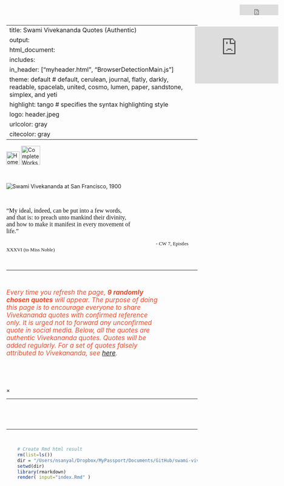 
---
title: Swami Vivekananda Quotes (Authentic)
output:
 html_document:
  includes:
   in_header: ["myheader.html", "BrowserDetectionMain.js"]  
  theme: default  		# default, cerulean, journal, flatly, darkly, readable, spacelab, united, cosmo, lumen, paper, sandstone, simplex, and yeti
  highlight: tango  	# specifies the syntax highlighting style
  logo: header.jpeg
urlcolor: gray
citecolor: gray
---


<!-- Write title separately -->

<!-- ---
title: |
  <center><font face="Helvetica Neue" color="#202124">Swami Vivekananda Quotes (Authentic)</font></center>
--- -->




<!-- JavaScript SDK for enabling Facebook Comments Plugin -->

<div id="fb-root"></div>    
<script async defer crossorigin="anonymous" src="https://connect.facebook.net/en_US/sdk.js#xfbml=1&version=v9.0" nonce="aBTZOgEr">
</script>




<!-- JavaScript SDK for enabling Facebook Analytics -->

<script>
  window.fbAsyncInit = function() {
    FB.init({
      appId      : '127776775941065',
      cookie     : true,
      xfbml      : true,
      version    : 'v10.0'
    });
      
    FB.AppEvents.logPageView();   
      
  };

  (function(d, s, id){
     var js, fjs = d.getElementsByTagName(s)[0];
     if (d.getElementById(id)) {return;}
     js = d.createElement(s); js.id = id;
     js.src = "https://connect.facebook.net/en_US/sdk.js";
     fjs.parentNode.insertBefore(js, fjs);
   }(document, 'script', 'facebook-jssdk'));
</script>



<!-- Set styles for overall width of the HTML page, p, title font etc -->

<style type="text/css"> 
 .main-container {
   max-width: 1100px;
   margin-left: auto;
   margin-right: auto;
 };
 p {line-height: 4em;}
 h1.title {
  font-family: Arial, "Helvetica Neue", Helvetica, sans-serif; 
  font-size: 38px;
  color: #1E1F21;
  font-weight: 600; 
  line-height: 62px; 
  margin: 0 0 8px;
  text-align: center;
 }
</style>




<!-- Insert the navigation bar -->

<div class="navbar">
  <a href="index.html"><img src="home.png" title="Home" width=35px></a>
  <a href="http://www.ramakrishnavivekananda.info/vivekananda/complete_works.htm" target="_blank"><img src="CW.png" title="Complete Works of Swami Vivekananda" width=50px></a>
  <iframe src="https://www.facebook.com/plugins/share_button.php?href=https%3A%2F%2Fwww.facebook.com%2Fswamivivekanandaquotesauthentic%2F&layout=button_count&size=large&appId=127776775941065&width=102&height=28" width="102" height="28" style="border:none;overflow:hidden;position:absolute;top:12px;right:15px" scrolling="no" frameborder="0" allowfullscreen="true" allow="autoplay; clipboard-write; encrypted-media; picture-in-picture; web-share"></iframe>
</div>



<!-- Facebook like and share widget -->

<iframe src="https://www.facebook.com/plugins/page.php?href=https%3A%2F%2Fwww.facebook.com%2Fswamivivekanandaquotesauthentic%2F&tabs=timeline&width=280&height=20&small_header=false&adapt_container_width=true&hide_cover=false&show_facepile=true&appId=127776775941065" width="220" height="150" style="border:none;overflow:hidden;position:absolute;top:70px;right:15px" scrolling="no" frameborder="0" allowfullscreen="true" allow="autoplay; clipboard-write; encrypted-media; picture-in-picture; web-share"></iframe>



<!-- Insert background video -->
<!-- <video autoplay muted loop id="myVideo">
  <source src="bluesky.mp4" type="video/mp4">
</video> -->

<!-- Optional: some overlay text to describe the video -->
<!-- <div class="content"> -->
  <!-- Use a button to pause/play the video with JavaScript -->
<!--   <button id="myBtn" onclick="myFunction()">Pause</button>
</div>
 -->
<!-- <script>
  // Get the video
  var video = document.getElementById("myVideo").playbackRate = .1;

  // Get the button
  var btn = document.getElementById("myBtn");

  // Pause and play the video, and change the button text
  function myFunction() {
    if (video.paused) {
      video.play().playbackRate = .5;
      btn.innerHTML = "Pause";
    } else {
      video.pause();
      btn.innerHTML = "Play";
    }
  }
</script> -->








<!-- Insert the cover pic -->

<br>
<div id="header" align="center">
<img src="swamiji.png" title="Swami Vivekananda at San Francisco, 1900" />
</div> 




<!-- Cover quote -->

<p>&nbsp;</p>
<div align="center">
<font size=3 face="Verdana" color="#161618"><p style="width: 65%;">"My ideal, indeed, can be put into a few words, and that is: to preach unto mankind their divinity, and how to make it manifest in every movement of life."</p></font> 
<font size=2 face="Rockwell" color="#161618">$\hspace{5in}$ - CW 7, Epistles XXXVI (to Miss Noble)</font>
</div>

<p>&nbsp;</p>
<hr>
<p>&nbsp;</p>




<!-- Introduction text -->

<div align="center">
<p style="width: 80%; font-size: 17px; color: #EE4B2B;"><i>
Every time you refresh the page, <b>9 randomly chosen quotes</b> will appear. The purpose of doing this page is to encourage everyone to share Vivekananda quotes with confirmed reference only. It is urged not to forward any unconfirmed quote in social media. Below, all the quotes are authentic Vivekananda quotes. Quotes will be added regularly. For a set of quotes falsely attributed to Vivekananda, see [here](falsequotes.html){target="\_blank"}.</i></p> 
</div>

<p>&nbsp;<br></p>




<!-- Insert search box -->

<div1>
<script>  
  (function() {
  var cx = '7ff85561f8bdcf675';
  var gcse = document.createElement('script');
  gcse.type = 'text/javascript';
  gcse.async = true;
  gcse.src = 'https://cse.google.com/cse.js?cx=' + cx;
  var s = document.getElementsByTagName('script')[0];
  s.parentNode.insertBefore(gcse, s);
  })();
  window.onload = function(){
  document.getElementById('gsc-i-id1').placeholder = 'Search with keywords, e.g., Yoga, Vedanta, duty, ideal...';
  };
</script>
<div class="gcse-search" style="width: 50%; margin: 0 auto"></div>
</div1>

<br>




<!-- Javascript to randomly organize pics [http://www.javascriptkit.com/javatutors/randomorder.shtml] --> 

<script>
 var contents=new Array()
 //width is set as 360 because 3 pics in a row makes 1180, and the html page width is set as 1200.
 contents[0]='<div class="container"><img id="myImg" class="myImages" border="1" src="images/P000.jpeg" style="width:575px;max-height:770px"><a target="_blank" href="images/P000.html"><button class="btn">Share</button><button class="btn2">Karma in its Effect on Character (Karma Yoga beginning)</button></a></div>'
 contents[1]='<div class="container"><img id="myImg" class="myImages" border="1" src="images/P001.jpeg" style="width:575px;max-height:770px"><a target="_blank" href="images/P001.html"><button class="btn">Share</button><button class="btn2">Karma in its Effect on Character (Karma Yoga beginning)</button></a></div>'
 contents[2]='<div class="container"><img id="myImg" class="myImages" border="1" src="images/P002.jpeg" style="width:575px;max-height:770px"><a target="_blank" href="images/P002.html"><button class="btn">Share</button><button class="btn2">Karma in its Effect on Character (Karma Yoga beginning)</button></a></div>'
 contents[3]='<div class="container"><img id="myImg" class="myImages" border="1" src="images/P003.jpeg" style="width:575px;max-height:770px"><a target="_blank" href="images/P003.html"><button class="btn">Share</button><button class="btn2">Karma in its Effect on Character (Karma Yoga beginning)</button></a></div>'
 contents[4]='<div class="container"><img id="myImg" class="myImages" border="1" src="images/P004.jpeg" style="width:575px;max-height:770px"><a target="_blank" href="images/P004.html"><button class="btn">Share</button><button class="btn2">Karma in its Effect on Character (Karma Yoga beginning)</button></a></div>'
 contents[5]='<div class="container"><img id="myImg" class="myImages" border="1" src="images/P005.jpeg" style="width:575px;max-height:770px"><a target="_blank" href="images/P005.html"><button class="btn">Share</button><button class="btn2">Karma in its Effect on Character (Karma Yoga beginning)</button></a></div>'
 contents[6]='<div class="container"><img id="myImg" class="myImages" border="1" src="images/P006.jpeg" style="width:575px;max-height:770px"><a target="_blank" href="images/P006.html"><button class="btn">Share</button><button class="btn2">Karma in its Effect on Character (Karma Yoga beginning)</button></a></div>'
 contents[7]='<div class="container"><img id="myImg" class="myImages" border="1" src="images/P007.jpeg" style="width:575px;max-height:770px"><a target="_blank" href="images/P007.html"><button class="btn">Share</button><button class="btn2">Karma in its Effect on Character (Karma Yoga beginning)</button></a></div>'
 contents[8]='<div class="container"><img id="myImg" class="myImages" border="1" src="images/P008.jpeg" style="width:575px;max-height:770px"><a target="_blank" href="images/P008.html"><button class="btn">Share</button><button class="btn2">Karma in its Effect on Character (Karma Yoga beginning)</button></a></div>'
 contents[9]='<div class="container"><img id="myImg" class="myImages" border="1" src="images/P009.jpeg" style="width:575px;max-height:770px"><a target="_blank" href="images/P009.html"><button class="btn">Share</button><button class="btn2">Karma in its Effect on Character (Karma Yoga beginning)</button></a></div>'
 contents[10]='<div class="container"><img id="myImg" class="myImages" border="1" src="images/P010.jpeg" style="width:575px;max-height:770px"><a target="_blank" href="images/P010.html"><button class="btn">Share</button><button class="btn2">Karma in its Effect on Character (Karma Yoga beginning)</button></a></div>'
 contents[11]='<div class="container"><img id="myImg" class="myImages" border="1" src="images/P011.jpeg" style="width:575px;max-height:770px"><a target="_blank" href="images/P011.html"><button class="btn">Share</button><button class="btn2">Karma in its Effect on Character (Karma Yoga beginning)</button></a></div>'
 contents[12]='<div class="container"><img id="myImg" class="myImages" border="1" src="images/P012.jpeg" style="width:575px;max-height:770px"><a target="_blank" href="images/P012.html"><button class="btn">Share</button><button class="btn2">Karma in its Effect on Character (Karma Yoga beginning)</button></a></div>'
 contents[13]='<div class="container"><img id="myImg" class="myImages" border="1" src="images/P013.jpeg" style="width:575px;max-height:770px"><a target="_blank" href="images/P013.html"><button class="btn">Share</button><button class="btn2">Introductory, Raja-Yoga</button></a></div>'
 contents[14]='<div class="container"><img id="myImg" class="myImages" border="1" src="images/P014.jpeg" style="width:575px;max-height:770px"><a target="_blank" href="images/P014.html"><button class="btn">Share</button><button class="btn2">Introductory, Raja-Yoga</button></a></div>'
 contents[15]='<div class="container"><img id="myImg" class="myImages" border="1" src="images/P015.jpeg" style="width:575px;max-height:770px"><a target="_blank" href="images/P015.html"><button class="btn">Share</button><button class="btn2">Introductory, Raja-Yoga</button></a></div>'
 contents[16]='<div class="container"><img id="myImg" class="myImages" border="1" src="images/P016.jpeg" style="width:575px;max-height:770px"><a target="_blank" href="images/P016.html"><button class="btn">Share</button><button class="btn2">Introductory, Raja-Yoga</button></a></div>'
 contents[17]='<div class="container"><img id="myImg" class="myImages" border="1" src="images/P017.jpeg" style="width:575px;max-height:770px"><a target="_blank" href="images/P017.html"><button class="btn">Share</button><button class="btn2">Introductory, Raja-Yoga</button></a></div>'
 contents[18]='<div class="container"><img id="myImg" class="myImages" border="1" src="images/P018.jpeg" style="width:575px;max-height:770px"><a target="_blank" href="images/P018.html"><button class="btn">Share</button><button class="btn2">Introductory, Raja-Yoga</button></a></div>'
 contents[19]='<div class="container"><img id="myImg" class="myImages" border="1" src="images/P019.jpeg" style="width:575px;max-height:770px"><a target="_blank" href="images/P019.html"><button class="btn">Share</button><button class="btn2">Introductory, Raja-Yoga</button></a></div>'
 contents[20]='<div class="container"><img id="myImg" class="myImages" border="1" src="images/P020.jpeg" style="width:575px;max-height:770px"><a target="_blank" href="images/P020.html"><button class="btn">Share</button><button class="btn2">Introductory, Raja-Yoga</button></a></div>'
 contents[21]='<div class="container"><img id="myImg" class="myImages" border="1" src="images/P021.jpeg" style="width:575px;max-height:770px"><a target="_blank" href="images/P021.html"><button class="btn">Share</button><button class="btn2">Introductory, Raja-Yoga</button></a></div>'
 contents[22]='<div class="container"><img id="myImg" class="myImages" border="1" src="images/P022.jpeg" style="width:575px;max-height:770px"><a target="_blank" href="images/P022.html"><button class="btn">Share</button><button class="btn2">Introductory, Raja-Yoga</button></a></div>'
 contents[23]='<div class="container"><img id="myImg" class="myImages" border="1" src="images/P023.jpeg" style="width:575px;max-height:770px"><a target="_blank" href="images/P023.html"><button class="btn">Share</button><button class="btn2">The First Steps, Raja-Yoga</button></a></div>'
 contents[24]='<div class="container"><img id="myImg" class="myImages" border="1" src="images/P024.jpeg" style="width:575px;max-height:770px"><a target="_blank" href="images/P024.html"><button class="btn">Share</button><button class="btn2">The First Steps, Raja-Yoga</button></a></div>'
 contents[25]='<div class="container"><img id="myImg" class="myImages" border="1" src="images/P025.jpeg" style="width:575px;max-height:770px"><a target="_blank" href="images/P025.html"><button class="btn">Share</button><button class="btn2">The First Steps, Raja-Yoga</button></a></div>'
 contents[26]='<div class="container"><img id="myImg" class="myImages" border="1" src="images/P026.jpeg" style="width:575px;max-height:770px"><a target="_blank" href="images/P026.html"><button class="btn">Share</button><button class="btn2">The First Steps, Raja-Yoga</button></a></div>'
 contents[27]='<div class="container"><img id="myImg" class="myImages" border="1" src="images/P027.jpeg" style="width:575px;max-height:770px"><a target="_blank" href="images/P027.html"><button class="btn">Share</button><button class="btn2">The First Steps, Raja-Yoga</button></a></div>'
 contents[28]='<div class="container"><img id="myImg" class="myImages" border="1" src="images/P028.jpeg" style="width:575px;max-height:770px"><a target="_blank" href="images/P028.html"><button class="btn">Share</button><button class="btn2">Work and Its Secret</button></a></div>'
 contents[29]='<div class="container"><img id="myImg" class="myImages" border="1" src="images/P029.jpeg" style="width:575px;max-height:770px"><a target="_blank" href="images/P029.html"><button class="btn">Share</button><button class="btn2">Work and Its Secret</button></a></div>'
 contents[30]='<div class="container"><img id="myImg" class="myImages" border="1" src="images/P030.jpeg" style="width:575px;max-height:770px"><a target="_blank" href="images/P030.html"><button class="btn">Share</button><button class="btn2">Work and Its Secret</button></a></div>'
 contents[31]='<div class="container"><img id="myImg" class="myImages" border="1" src="images/P031.jpeg" style="width:575px;max-height:770px"><a target="_blank" href="images/P031.html"><button class="btn">Share</button><button class="btn2">Work and Its Secret</button></a></div>'
 contents[32]='<div class="container"><img id="myImg" class="myImages" border="1" src="images/P032.jpeg" style="width:575px;max-height:770px"><a target="_blank" href="images/P032.html"><button class="btn">Share</button><button class="btn2">Work and Its Secret</button></a></div>'
 contents[33]='<div class="container"><img id="myImg" class="myImages" border="1" src="images/P033.jpeg" style="width:575px;max-height:770px"><a target="_blank" href="images/P033.html"><button class="btn">Share</button><button class="btn2">Work and Its Secret</button></a></div>'
 contents[34]='<div class="container"><img id="myImg" class="myImages" border="1" src="images/P034.jpeg" style="width:575px;max-height:770px"><a target="_blank" href="images/P034.html"><button class="btn">Share</button><button class="btn2">Work and Its Secret</button></a></div>'
 contents[35]='<div class="container"><img id="myImg" class="myImages" border="1" src="images/P035.jpeg" style="width:575px;max-height:770px"><a target="_blank" href="images/P035.html"><button class="btn">Share</button><button class="btn2">Work and Its Secret</button></a></div>'
 contents[36]='<div class="container"><img id="myImg" class="myImages" border="1" src="images/P036.jpeg" style="width:575px;max-height:770px"><a target="_blank" href="images/P036.html"><button class="btn">Share</button><button class="btn2">Work and Its Secret</button></a></div>'
 contents[37]='<div class="container"><img id="myImg" class="myImages" border="1" src="images/P037.jpeg" style="width:575px;max-height:770px"><a target="_blank" href="images/P037.html"><button class="btn">Share</button><button class="btn2">Work and Its Secret</button></a></div>'
 contents[38]='<div class="container"><img id="myImg" class="myImages" border="1" src="images/P038.jpeg" style="width:575px;max-height:770px"><a target="_blank" href="images/P038.html"><button class="btn">Share</button><button class="btn2">Work and Its Secret</button></a></div>'
 contents[39]='<div class="container"><img id="myImg" class="myImages" border="1" src="images/P039.jpeg" style="width:575px;max-height:770px"><a target="_blank" href="images/P039.html"><button class="btn">Share</button><button class="btn2">Work and Its Secret</button></a></div>'
 contents[40]='<div class="container"><img id="myImg" class="myImages" border="1" src="images/P040.jpeg" style="width:575px;max-height:770px"><a target="_blank" href="images/P040.html"><button class="btn">Share</button><button class="btn2">The Powers of the Mind</button></a></div>'
 contents[41]='<div class="container"><img id="myImg" class="myImages" border="1" src="images/P041.jpeg" style="width:575px;max-height:770px"><a target="_blank" href="images/P041.html"><button class="btn">Share</button><button class="btn2">The Powers of the Mind</button></a></div>'
 contents[42]='<div class="container"><img id="myImg" class="myImages" border="1" src="images/P042.jpeg" style="width:575px;max-height:770px"><a target="_blank" href="images/P042.html"><button class="btn">Share</button><button class="btn2">The Powers of the Mind</button></a></div>'
 contents[43]='<div class="container"><img id="myImg" class="myImages" border="1" src="images/P043.jpeg" style="width:575px;max-height:770px"><a target="_blank" href="images/P043.html"><button class="btn">Share</button><button class="btn2">The Powers of the Mind</button></a></div>'
 contents[44]='<div class="container"><img id="myImg" class="myImages" border="1" src="images/P044.jpeg" style="width:575px;max-height:770px"><a target="_blank" href="images/P044.html"><button class="btn">Share</button><button class="btn2">The Powers of the Mind</button></a></div>'
 contents[45]='<div class="container"><img id="myImg" class="myImages" border="1" src="images/P045.jpeg" style="width:575px;max-height:770px"><a target="_blank" href="images/P045.html"><button class="btn">Share</button><button class="btn2">The Powers of the Mind</button></a></div>'
 contents[46]='<div class="container"><img id="myImg" class="myImages" border="1" src="images/P046.jpeg" style="width:575px;max-height:770px"><a target="_blank" href="images/P046.html"><button class="btn">Share</button><button class="btn2">The Powers of the Mind</button></a></div>'
 contents[47]='<div class="container"><img id="myImg" class="myImages" border="1" src="images/P047.jpeg" style="width:575px;max-height:770px"><a target="_blank" href="images/P047.html"><button class="btn">Share</button><button class="btn2">The Powers of the Mind</button></a></div>'
 contents[48]='<div class="container"><img id="myImg" class="myImages" border="1" src="images/P048.jpeg" style="width:575px;max-height:770px"><a target="_blank" href="images/P048.html"><button class="btn">Share</button><button class="btn2">The Powers of the Mind</button></a></div>'
 contents[49]='<div class="container"><img id="myImg" class="myImages" border="1" src="images/P049.jpeg" style="width:575px;max-height:770px"><a target="_blank" href="images/P049.html"><button class="btn">Share</button><button class="btn2">Hints on Practical Spirituality</button></a></div>'
 contents[50]='<div class="container"><img id="myImg" class="myImages" border="1" src="images/P050.jpeg" style="width:575px;max-height:770px"><a target="_blank" href="images/P050.html"><button class="btn">Share</button><button class="btn2">Hints on Practical Spirituality</button></a></div>'
 contents[51]='<div class="container"><img id="myImg" class="myImages" border="1" src="images/P051.jpeg" style="width:575px;max-height:770px"><a target="_blank" href="images/P051.html"><button class="btn">Share</button><button class="btn2">Hints on Practical Spirituality</button></a></div>'
 contents[52]='<div class="container"><img id="myImg" class="myImages" border="1" src="images/P052.jpeg" style="width:575px;max-height:770px"><a target="_blank" href="images/P052.html"><button class="btn">Share</button><button class="btn2">Hints on Practical Spirituality</button></a></div>'
 contents[53]='<div class="container"><img id="myImg" class="myImages" border="1" src="images/P053.jpeg" style="width:575px;max-height:770px"><a target="_blank" href="images/P053.html"><button class="btn">Share</button><button class="btn2">Hints on Practical Spirituality</button></a></div>'
 contents[54]='<div class="container"><img id="myImg" class="myImages" border="1" src="images/P054.jpeg" style="width:575px;max-height:770px"><a target="_blank" href="images/P054.html"><button class="btn">Share</button><button class="btn2">Hints on Practical Spirituality</button></a></div>'
 contents[55]='<div class="container"><img id="myImg" class="myImages" border="1" src="images/P055.jpeg" style="width:575px;max-height:770px"><a target="_blank" href="images/P055.html"><button class="btn">Share</button><button class="btn2">Hints on Practical Spirituality</button></a></div>'
 contents[56]='<div class="container"><img id="myImg" class="myImages" border="1" src="images/P056.jpeg" style="width:575px;max-height:770px"><a target="_blank" href="images/P056.html"><button class="btn">Share</button><button class="btn2">Hints on Practical Spirituality</button></a></div>'
 contents[57]='<div class="container"><img id="myImg" class="myImages" border="1" src="images/P057.jpeg" style="width:575px;max-height:770px"><a target="_blank" href="images/P057.html"><button class="btn">Share</button><button class="btn2">Hints on Practical Spirituality</button></a></div>'
 contents[58]='<div class="container"><img id="myImg" class="myImages" border="1" src="images/P058.jpeg" style="width:575px;max-height:770px"><a target="_blank" href="images/P058.html"><button class="btn">Share</button><button class="btn2">Hints on Practical Spirituality</button></a></div>'
 contents[59]='<div class="container"><img id="myImg" class="myImages" border="1" src="images/P059.jpeg" style="width:575px;max-height:770px"><a target="_blank" href="images/P059.html"><button class="btn">Share</button><button class="btn2">Hints on Practical Spirituality</button></a></div>'
 contents[60]='<div class="container"><img id="myImg" class="myImages" border="1" src="images/P060.jpeg" style="width:575px;max-height:770px"><a target="_blank" href="images/P060.html"><button class="btn">Share</button><button class="btn2">Hints on Practical Spirituality</button></a></div>'
 contents[61]='<div class="container"><img id="myImg" class="myImages" border="1" src="images/P061.jpeg" style="width:575px;max-height:770px"><a target="_blank" href="images/P061.html"><button class="btn">Share</button><button class="btn2">Concentration</button></a></div>'
 contents[62]='<div class="container"><img id="myImg" class="myImages" border="1" src="images/P062.jpeg" style="width:575px;max-height:770px"><a target="_blank" href="images/P062.html"><button class="btn">Share</button><button class="btn2">Concentration</button></a></div>'
 contents[63]='<div class="container"><img id="myImg" class="myImages" border="1" src="images/P063.jpeg" style="width:575px;max-height:770px"><a target="_blank" href="images/P063.html"><button class="btn">Share</button><button class="btn2">Concentration</button></a></div>'
 contents[64]='<div class="container"><img id="myImg" class="myImages" border="1" src="images/P064.jpeg" style="width:575px;max-height:770px"><a target="_blank" href="images/P064.html"><button class="btn">Share</button><button class="btn2">Concentration</button></a></div>'
 contents[65]='<div class="container"><img id="myImg" class="myImages" border="1" src="images/P065.jpeg" style="width:575px;max-height:770px"><a target="_blank" href="images/P065.html"><button class="btn">Share</button><button class="btn2">Concentration</button></a></div>'
 contents[66]='<div class="container"><img id="myImg" class="myImages" border="1" src="images/P066.jpeg" style="width:575px;max-height:770px"><a target="_blank" href="images/P066.html"><button class="btn">Share</button><button class="btn2">Concentration</button></a></div>'
 contents[67]='<div class="container"><img id="myImg" class="myImages" border="1" src="images/P067.jpeg" style="width:575px;max-height:770px"><a target="_blank" href="images/P067.html"><button class="btn">Share</button><button class="btn2">Each Is Great in His Own Place (Karma Yoga advanced)</button></a></div>'
 contents[68]='<div class="container"><img id="myImg" class="myImages" border="1" src="images/P068.jpeg" style="width:575px;max-height:770px"><a target="_blank" href="images/P068.html"><button class="btn">Share</button><button class="btn2">Each Is Great in His Own Place (Karma Yoga advanced)</button></a></div>'
 contents[69]='<div class="container"><img id="myImg" class="myImages" border="1" src="images/P069.jpeg" style="width:575px;max-height:770px"><a target="_blank" href="images/P069.html"><button class="btn">Share</button><button class="btn2">Each Is Great in His Own Place (Karma Yoga advanced)</button></a></div>'
 contents[70]='<div class="container"><img id="myImg" class="myImages" border="1" src="images/P070.jpeg" style="width:575px;max-height:770px"><a target="_blank" href="images/P070.html"><button class="btn">Share</button><button class="btn2">Each Is Great in His Own Place (Karma Yoga advanced)</button></a></div>'
 contents[71]='<div class="container"><img id="myImg" class="myImages" border="1" src="images/P071.jpeg" style="width:575px;max-height:770px"><a target="_blank" href="images/P071.html"><button class="btn">Share</button><button class="btn2">Each Is Great in His Own Place (Karma Yoga advanced)</button></a></div>'
 contents[72]='<div class="container"><img id="myImg" class="myImages" border="1" src="images/P072.jpeg" style="width:575px;max-height:770px"><a target="_blank" href="images/P072.html"><button class="btn">Share</button><button class="btn2">Each Is Great in His Own Place (Karma Yoga advanced)</button></a></div>'
 contents[73]='<div class="container"><img id="myImg" class="myImages" border="1" src="images/P073.jpeg" style="width:575px;max-height:770px"><a target="_blank" href="images/P073.html"><button class="btn">Share</button><button class="btn2">Each Is Great in His Own Place (Karma Yoga advanced)</button></a></div>'
 contents[74]='<div class="container"><img id="myImg" class="myImages" border="1" src="images/P074.jpeg" style="width:575px;max-height:770px"><a target="_blank" href="images/P074.html"><button class="btn">Share</button><button class="btn2">Each Is Great in His Own Place (Karma Yoga advanced)</button></a></div>'
 contents[75]='<div class="container"><img id="myImg" class="myImages" border="1" src="images/P075.jpeg" style="width:575px;max-height:770px"><a target="_blank" href="images/P075.html"><button class="btn">Share</button><button class="btn2">Each Is Great in His Own Place (Karma Yoga advanced)</button></a></div>'
 contents[76]='<div class="container"><img id="myImg" class="myImages" border="1" src="images/P076.jpeg" style="width:575px;max-height:770px"><a target="_blank" href="images/P076.html"><button class="btn">Share</button><button class="btn2">The Real Nature of Man</button></a></div>'
 contents[77]='<div class="container"><img id="myImg" class="myImages" border="1" src="images/P077.jpeg" style="width:575px;max-height:770px"><a target="_blank" href="images/P077.html"><button class="btn">Share</button><button class="btn2">The Real Nature of Man</button></a></div>'
 contents[78]='<div class="container"><img id="myImg" class="myImages" border="1" src="images/P078.jpeg" style="width:575px;max-height:770px"><a target="_blank" href="images/P078.html"><button class="btn">Share</button><button class="btn2">The Real Nature of Man</button></a></div>'
 contents[79]='<div class="container"><img id="myImg" class="myImages" border="1" src="images/P079.jpeg" style="width:575px;max-height:770px"><a target="_blank" href="images/P079.html"><button class="btn">Share</button><button class="btn2">The Real Nature of Man</button></a></div>'
 contents[80]='<div class="container"><img id="myImg" class="myImages" border="1" src="images/P080.jpeg" style="width:575px;max-height:770px"><a target="_blank" href="images/P080.html"><button class="btn">Share</button><button class="btn2">The Real Nature of Man</button></a></div>'
 contents[81]='<div class="container"><img id="myImg" class="myImages" border="1" src="images/P081.jpeg" style="width:575px;max-height:770px"><a target="_blank" href="images/P081.html"><button class="btn">Share</button><button class="btn2">The Real Nature of Man</button></a></div>'
 contents[82]='<div class="container"><img id="myImg" class="myImages" border="1" src="images/P082.jpeg" style="width:575px;max-height:770px"><a target="_blank" href="images/P082.html"><button class="btn">Share</button><button class="btn2">The Real Nature of Man</button></a></div>'
 contents[83]='<div class="container"><img id="myImg" class="myImages" border="1" src="images/P083.jpeg" style="width:575px;max-height:770px"><a target="_blank" href="images/P083.html"><button class="btn">Share</button><button class="btn2">The Real Nature of Man</button></a></div>'
 contents[84]='<div class="container"><img id="myImg" class="myImages" border="1" src="images/P084.jpeg" style="width:575px;max-height:770px"><a target="_blank" href="images/P084.html"><button class="btn">Share</button><button class="btn2">The Real Nature of Man</button></a></div>'
 contents[85]='<div class="container"><img id="myImg" class="myImages" border="1" src="images/P085.jpeg" style="width:575px;max-height:770px"><a target="_blank" href="images/P085.html"><button class="btn">Share</button><button class="btn2">The Real Nature of Man</button></a></div>'
 contents[86]='<div class="container"><img id="myImg" class="myImages" border="1" src="images/P086.jpeg" style="width:575px;max-height:770px"><a target="_blank" href="images/P086.html"><button class="btn">Share</button><button class="btn2">The Real Nature of Man</button></a></div>'
 contents[87]='<div class="container"><img id="myImg" class="myImages" border="1" src="images/P087.jpeg" style="width:575px;max-height:770px"><a target="_blank" href="images/P087.html"><button class="btn">Share</button><button class="btn2">The Real Nature of Man</button></a></div>'
 contents[88]='<div class="container"><img id="myImg" class="myImages" border="1" src="images/P088.jpeg" style="width:575px;max-height:770px"><a target="_blank" href="images/P088.html"><button class="btn">Share</button><button class="btn2">The Real Nature of Man</button></a></div>'
 contents[89]='<div class="container"><img id="myImg" class="myImages" border="1" src="images/P089.jpeg" style="width:575px;max-height:770px"><a target="_blank" href="images/P089.html"><button class="btn">Share</button><button class="btn2">The Real Nature of Man</button></a></div>'
 contents[90]='<div class="container"><img id="myImg" class="myImages" border="1" src="images/P090.jpeg" style="width:575px;max-height:770px"><a target="_blank" href="images/P090.html"><button class="btn">Share</button><button class="btn2">The Real Nature of Man</button></a></div>'
 contents[91]='<div class="container"><img id="myImg" class="myImages" border="1" src="images/P091.jpeg" style="width:575px;max-height:770px"><a target="_blank" href="images/P091.html"><button class="btn">Share</button><button class="btn2">The Real Nature of Man</button></a></div>'
 contents[92]='<div class="container"><img id="myImg" class="myImages" border="1" src="images/P092.jpeg" style="width:575px;max-height:770px"><a target="_blank" href="images/P092.html"><button class="btn">Share</button><button class="btn2">The Real Nature of Man</button></a></div>'
 contents[93]='<div class="container"><img id="myImg" class="myImages" border="1" src="images/P093.jpeg" style="width:575px;max-height:770px"><a target="_blank" href="images/P093.html"><button class="btn">Share</button><button class="btn2">The Real Nature of Man</button></a></div>'
 contents[94]='<div class="container"><img id="myImg" class="myImages" border="1" src="images/P094.jpeg" style="width:575px;max-height:770px"><a target="_blank" href="images/P094.html"><button class="btn">Share</button><button class="btn2">The Real Nature of Man</button></a></div>'
 contents[95]='<div class="container"><img id="myImg" class="myImages" border="1" src="images/P095.jpeg" style="width:575px;max-height:770px"><a target="_blank" href="images/P095.html"><button class="btn">Share</button><button class="btn2">The Real Nature of Man</button></a></div>'
 contents[96]='<div class="container"><img id="myImg" class="myImages" border="1" src="images/P096.jpeg" style="width:575px;max-height:770px"><a target="_blank" href="images/P096.html"><button class="btn">Share</button><button class="btn2">The Real Nature of Man</button></a></div>'
 contents[97]='<div class="container"><img id="myImg" class="myImages" border="1" src="images/P097.jpeg" style="width:575px;max-height:770px"><a target="_blank" href="images/P097.html"><button class="btn">Share</button><button class="btn2">The Real Nature of Man</button></a></div>'
 contents[98]='<div class="container"><img id="myImg" class="myImages" border="1" src="images/P098.jpeg" style="width:575px;max-height:770px"><a target="_blank" href="images/P098.html"><button class="btn">Share</button><button class="btn2">The Real Nature of Man</button></a></div>'
 contents[99]='<div class="container"><img id="myImg" class="myImages" border="1" src="images/P099.jpeg" style="width:575px;max-height:770px"><a target="_blank" href="images/P099.html"><button class="btn">Share</button><button class="btn2">The Real Nature of Man</button></a></div>'
 contents[100]='<div class="container"><img id="myImg" class="myImages" border="1" src="images/P100.jpeg" style="width:575px;max-height:770px"><a target="_blank" href="images/P100.html"><button class="btn">Share</button><button class="btn2">The Real Nature of Man</button></a></div>'
 contents[101]='<div class="container"><img id="myImg" class="myImages" border="1" src="images/P101.jpeg" style="width:575px;max-height:770px"><a target="_blank" href="images/P101.html"><button class="btn">Share</button><button class="btn2">The Real Nature of Man</button></a></div>'
 contents[102]='<div class="container"><img id="myImg" class="myImages" border="1" src="images/P102.jpeg" style="width:575px;max-height:770px"><a target="_blank" href="images/P102.html"><button class="btn">Share</button><button class="btn2">The Necessity of Religion</button></a></div>'
 contents[103]='<div class="container"><img id="myImg" class="myImages" border="1" src="images/P103.jpeg" style="width:575px;max-height:770px"><a target="_blank" href="images/P103.html"><button class="btn">Share</button><button class="btn2">The Necessity of Religion</button></a></div>'
 contents[104]='<div class="container"><img id="myImg" class="myImages" border="1" src="images/P104.jpeg" style="width:575px;max-height:770px"><a target="_blank" href="images/P104.html"><button class="btn">Share</button><button class="btn2">The Necessity of Religion</button></a></div>'
 contents[105]='<div class="container"><img id="myImg" class="myImages" border="1" src="images/P105.jpeg" style="width:575px;max-height:770px"><a target="_blank" href="images/P105.html"><button class="btn">Share</button><button class="btn2">The Necessity of Religion</button></a></div>'
 contents[106]='<div class="container"><img id="myImg" class="myImages" border="1" src="images/P106.jpeg" style="width:575px;max-height:770px"><a target="_blank" href="images/P106.html"><button class="btn">Share</button><button class="btn2">The Necessity of Religion</button></a></div>'
 contents[107]='<div class="container"><img id="myImg" class="myImages" border="1" src="images/P107.jpeg" style="width:575px;max-height:770px"><a target="_blank" href="images/P107.html"><button class="btn">Share</button><button class="btn2">The Necessity of Religion</button></a></div>'
 contents[108]='<div class="container"><img id="myImg" class="myImages" border="1" src="images/P108.jpeg" style="width:575px;max-height:770px"><a target="_blank" href="images/P108.html"><button class="btn">Share</button><button class="btn2">The Necessity of Religion</button></a></div>'
 contents[109]='<div class="container"><img id="myImg" class="myImages" border="1" src="images/P109.jpeg" style="width:575px;max-height:770px"><a target="_blank" href="images/P109.html"><button class="btn">Share</button><button class="btn2">The Necessity of Religion</button></a></div>'
 contents[110]='<div class="container"><img id="myImg" class="myImages" border="1" src="images/P110.jpeg" style="width:575px;max-height:770px"><a target="_blank" href="images/P110.html"><button class="btn">Share</button><button class="btn2">The Necessity of Religion</button></a></div>'
 contents[111]='<div class="container"><img id="myImg" class="myImages" border="1" src="images/P111.jpeg" style="width:575px;max-height:770px"><a target="_blank" href="images/P111.html"><button class="btn">Share</button><button class="btn2">The Necessity of Religion</button></a></div>'
 contents[112]='<div class="container"><img id="myImg" class="myImages" border="1" src="images/P112.jpeg" style="width:575px;max-height:770px"><a target="_blank" href="images/P112.html"><button class="btn">Share</button><button class="btn2">The Necessity of Religion</button></a></div>'
 contents[113]='<div class="container"><img id="myImg" class="myImages" border="1" src="images/P113.jpeg" style="width:575px;max-height:770px"><a target="_blank" href="images/P113.html"><button class="btn">Share</button><button class="btn2">The Necessity of Religion</button></a></div>'
 contents[114]='<div class="container"><img id="myImg" class="myImages" border="1" src="images/P114.jpeg" style="width:575px;max-height:770px"><a target="_blank" href="images/P114.html"><button class="btn">Share</button><button class="btn2">The Necessity of Religion</button></a></div>'
 contents[115]='<div class="container"><img id="myImg" class="myImages" border="1" src="images/P115.jpeg" style="width:575px;max-height:770px"><a target="_blank" href="images/P115.html"><button class="btn">Share</button><button class="btn2">Bhakti or Devotion</button></a></div>'
 contents[116]='<div class="container"><img id="myImg" class="myImages" border="1" src="images/P116.jpeg" style="width:575px;max-height:770px"><a target="_blank" href="images/P116.html"><button class="btn">Share</button><button class="btn2">Bhakti or Devotion</button></a></div>'
 contents[117]='<div class="container"><img id="myImg" class="myImages" border="1" src="images/P117.jpeg" style="width:575px;max-height:770px"><a target="_blank" href="images/P117.html"><button class="btn">Share</button><button class="btn2">Bhakti or Devotion</button></a></div>'
 contents[118]='<div class="container"><img id="myImg" class="myImages" border="1" src="images/P118.jpeg" style="width:575px;max-height:770px"><a target="_blank" href="images/P118.html"><button class="btn">Share</button><button class="btn2">Bhakti or Devotion</button></a></div>'
 contents[119]='<div class="container"><img id="myImg" class="myImages" border="1" src="images/P119.jpeg" style="width:575px;max-height:770px"><a target="_blank" href="images/P119.html"><button class="btn">Share</button><button class="btn2">Bhakti or Devotion</button></a></div>'
 contents[120]='<div class="container"><img id="myImg" class="myImages" border="1" src="images/P120.jpeg" style="width:575px;max-height:770px"><a target="_blank" href="images/P120.html"><button class="btn">Share</button><button class="btn2">Bhakti or Devotion</button></a></div>'
 contents[121]='<div class="container"><img id="myImg" class="myImages" border="1" src="images/P121.jpeg" style="width:575px;max-height:770px"><a target="_blank" href="images/P121.html"><button class="btn">Share</button><button class="btn2">Bhakti or Devotion</button></a></div>'
 contents[122]='<div class="container"><img id="myImg" class="myImages" border="1" src="images/P122.jpeg" style="width:575px;max-height:770px"><a target="_blank" href="images/P122.html"><button class="btn">Share</button><button class="btn2">Bhakti or Devotion</button></a></div>'
 contents[123]='<div class="container"><img id="myImg" class="myImages" border="1" src="images/P123.jpeg" style="width:575px;max-height:770px"><a target="_blank" href="images/P123.html"><button class="btn">Share</button><button class="btn2">Bhakti or Devotion</button></a></div>'
 contents[124]='<div class="container"><img id="myImg" class="myImages" border="1" src="images/P124.jpeg" style="width:575px;max-height:770px"><a target="_blank" href="images/P124.html"><button class="btn">Share</button><button class="btn2">Bhakti or Devotion</button></a></div>'
 contents[125]='<div class="container"><img id="myImg" class="myImages" border="1" src="images/P125.jpeg" style="width:575px;max-height:770px"><a target="_blank" href="images/P125.html"><button class="btn">Share</button><button class="btn2">Bhakti or Devotion</button></a></div>'
 contents[126]='<div class="container"><img id="myImg" class="myImages" border="1" src="images/P126.jpeg" style="width:575px;max-height:770px"><a target="_blank" href="images/P126.html"><button class="btn">Share</button><button class="btn2">Bhakti or Devotion</button></a></div>'
 contents[127]='<div class="container"><img id="myImg" class="myImages" border="1" src="images/P127.jpeg" style="width:575px;max-height:770px"><a target="_blank" href="images/P127.html"><button class="btn">Share</button><button class="btn2">Bhakti or Devotion</button></a></div>'
 contents[128]='<div class="container"><img id="myImg" class="myImages" border="1" src="images/P128.jpeg" style="width:575px;max-height:770px"><a target="_blank" href="images/P128.html"><button class="btn">Share</button><button class="btn2">Bhakti or Devotion</button></a></div>'
 contents[129]='<div class="container"><img id="myImg" class="myImages" border="1" src="images/P129.jpeg" style="width:575px;max-height:770px"><a target="_blank" href="images/P129.html"><button class="btn">Share</button><button class="btn2">Bhakti or Devotion</button></a></div>'
 contents[130]='<div class="container"><img id="myImg" class="myImages" border="1" src="images/P130.jpeg" style="width:575px;max-height:770px"><a target="_blank" href="images/P130.html"><button class="btn">Share</button><button class="btn2">Bhakti or Devotion</button></a></div>'
 contents[131]='<div class="container"><img id="myImg" class="myImages" border="1" src="images/P131.jpeg" style="width:575px;max-height:770px"><a target="_blank" href="images/P131.html"><button class="btn">Share</button><button class="btn2">Bhakti or Devotion</button></a></div>'
 contents[132]='<div class="container"><img id="myImg" class="myImages" border="1" src="images/P132.jpeg" style="width:575px;max-height:770px"><a target="_blank" href="images/P132.html"><button class="btn">Share</button><button class="btn2">Bhakti or Devotion</button></a></div>'
 contents[133]='<div class="container"><img id="myImg" class="myImages" border="1" src="images/P133.jpeg" style="width:575px;max-height:770px"><a target="_blank" href="images/P133.html"><button class="btn">Share</button><button class="btn2">Practical Vedanta, Part I</button></a></div>'
 contents[134]='<div class="container"><img id="myImg" class="myImages" border="1" src="images/P134.jpeg" style="width:575px;max-height:770px"><a target="_blank" href="images/P134.html"><button class="btn">Share</button><button class="btn2">Practical Vedanta, Part I</button></a></div>'
 contents[135]='<div class="container"><img id="myImg" class="myImages" border="1" src="images/P135.jpeg" style="width:575px;max-height:770px"><a target="_blank" href="images/P135.html"><button class="btn">Share</button><button class="btn2">Practical Vedanta, Part I</button></a></div>'
 contents[136]='<div class="container"><img id="myImg" class="myImages" border="1" src="images/P136.jpeg" style="width:575px;max-height:770px"><a target="_blank" href="images/P136.html"><button class="btn">Share</button><button class="btn2">Practical Vedanta, Part I</button></a></div>'
 contents[137]='<div class="container"><img id="myImg" class="myImages" border="1" src="images/P137.jpeg" style="width:575px;max-height:770px"><a target="_blank" href="images/P137.html"><button class="btn">Share</button><button class="btn2">Practical Vedanta, Part I</button></a></div>'
 contents[138]='<div class="container"><img id="myImg" class="myImages" border="1" src="images/P138.jpeg" style="width:575px;max-height:770px"><a target="_blank" href="images/P138.html"><button class="btn">Share</button><button class="btn2">Practical Vedanta, Part I</button></a></div>'
 contents[139]='<div class="container"><img id="myImg" class="myImages" border="1" src="images/P139.jpeg" style="width:575px;max-height:770px"><a target="_blank" href="images/P139.html"><button class="btn">Share</button><button class="btn2">Practical Vedanta, Part I</button></a></div>'
 contents[140]='<div class="container"><img id="myImg" class="myImages" border="1" src="images/P140.jpeg" style="width:575px;max-height:770px"><a target="_blank" href="images/P140.html"><button class="btn">Share</button><button class="btn2">Practical Vedanta, Part I</button></a></div>'
 contents[141]='<div class="container"><img id="myImg" class="myImages" border="1" src="images/P141.jpeg" style="width:575px;max-height:770px"><a target="_blank" href="images/P141.html"><button class="btn">Share</button><button class="btn2">Practical Vedanta, Part I</button></a></div>'
 contents[142]='<div class="container"><img id="myImg" class="myImages" border="1" src="images/P142.jpeg" style="width:575px;max-height:770px"><a target="_blank" href="images/P142.html"><button class="btn">Share</button><button class="btn2">Practical Vedanta, Part I</button></a></div>'
 contents[143]='<div class="container"><img id="myImg" class="myImages" border="1" src="images/P143.jpeg" style="width:575px;max-height:770px"><a target="_blank" href="images/P143.html"><button class="btn">Share</button><button class="btn2">Practical Vedanta, Part I</button></a></div>'
 contents[144]='<div class="container"><img id="myImg" class="myImages" border="1" src="images/P144.jpeg" style="width:575px;max-height:770px"><a target="_blank" href="images/P144.html"><button class="btn">Share</button><button class="btn2">Practical Vedanta, Part I</button></a></div>'
 contents[145]='<div class="container"><img id="myImg" class="myImages" border="1" src="images/P145.jpeg" style="width:575px;max-height:770px"><a target="_blank" href="images/P145.html"><button class="btn">Share</button><button class="btn2">Practical Vedanta, Part I</button></a></div>'
 contents[146]='<div class="container"><img id="myImg" class="myImages" border="1" src="images/P146.jpeg" style="width:575px;max-height:770px"><a target="_blank" href="images/P146.html"><button class="btn">Share</button><button class="btn2">Practical Vedanta, Part I</button></a></div>'
 contents[147]='<div class="container"><img id="myImg" class="myImages" border="1" src="images/P147.jpeg" style="width:575px;max-height:770px"><a target="_blank" href="images/P147.html"><button class="btn">Share</button><button class="btn2">Practical Vedanta, Part I</button></a></div>'
 contents[148]='<div class="container"><img id="myImg" class="myImages" border="1" src="images/P148.jpeg" style="width:575px;max-height:770px"><a target="_blank" href="images/P148.html"><button class="btn">Share</button><button class="btn2">Practical Vedanta, Part I</button></a></div>'
 contents[149]='<div class="container"><img id="myImg" class="myImages" border="1" src="images/P149.jpeg" style="width:575px;max-height:770px"><a target="_blank" href="images/P149.html"><button class="btn">Share</button><button class="btn2">Practical Vedanta, Part I</button></a></div>'
 contents[150]='<div class="container"><img id="myImg" class="myImages" border="1" src="images/P150.jpeg" style="width:575px;max-height:770px"><a target="_blank" href="images/P150.html"><button class="btn">Share</button><button class="btn2">Practical Vedanta, Part II</button></a></div>'
 contents[151]='<div class="container"><img id="myImg" class="myImages" border="1" src="images/P151.jpeg" style="width:575px;max-height:770px"><a target="_blank" href="images/P151.html"><button class="btn">Share</button><button class="btn2">Practical Vedanta, Part II</button></a></div>'
 contents[152]='<div class="container"><img id="myImg" class="myImages" border="1" src="images/P152.jpeg" style="width:575px;max-height:770px"><a target="_blank" href="images/P152.html"><button class="btn">Share</button><button class="btn2">Practical Vedanta, Part II</button></a></div>'
 contents[153]='<div class="container"><img id="myImg" class="myImages" border="1" src="images/P153.jpeg" style="width:575px;max-height:770px"><a target="_blank" href="images/P153.html"><button class="btn">Share</button><button class="btn2">Practical Vedanta, Part II</button></a></div>'
 contents[154]='<div class="container"><img id="myImg" class="myImages" border="1" src="images/P154.jpeg" style="width:575px;max-height:770px"><a target="_blank" href="images/P154.html"><button class="btn">Share</button><button class="btn2">Practical Vedanta, Part II</button></a></div>'
 contents[155]='<div class="container"><img id="myImg" class="myImages" border="1" src="images/P155.jpeg" style="width:575px;max-height:770px"><a target="_blank" href="images/P155.html"><button class="btn">Share</button><button class="btn2">Practical Vedanta, Part II</button></a></div>'
 contents[156]='<div class="container"><img id="myImg" class="myImages" border="1" src="images/P156.jpeg" style="width:575px;max-height:770px"><a target="_blank" href="images/P156.html"><button class="btn">Share</button><button class="btn2">Practical Vedanta, Part II</button></a></div>'
 contents[157]='<div class="container"><img id="myImg" class="myImages" border="1" src="images/P157.jpeg" style="width:575px;max-height:770px"><a target="_blank" href="images/P157.html"><button class="btn">Share</button><button class="btn2">The Secret of Work (Karma Yoga advanced)</button></a></div>'
 contents[158]='<div class="container"><img id="myImg" class="myImages" border="1" src="images/P158.jpeg" style="width:575px;max-height:770px"><a target="_blank" href="images/P158.html"><button class="btn">Share</button><button class="btn2">The Secret of Work (Karma Yoga advanced)</button></a></div>'
 contents[159]='<div class="container"><img id="myImg" class="myImages" border="1" src="images/P159.jpeg" style="width:575px;max-height:770px"><a target="_blank" href="images/P159.html"><button class="btn">Share</button><button class="btn2">The Secret of Work (Karma Yoga advanced)</button></a></div>'
 contents[160]='<div class="container"><img id="myImg" class="myImages" border="1" src="images/P160.jpeg" style="width:575px;max-height:770px"><a target="_blank" href="images/P160.html"><button class="btn">Share</button><button class="btn2">The Secret of Work (Karma Yoga advanced)</button></a></div>'
 contents[161]='<div class="container"><img id="myImg" class="myImages" border="1" src="images/P161.jpeg" style="width:575px;max-height:770px"><a target="_blank" href="images/P161.html"><button class="btn">Share</button><button class="btn2">The Secret of Work (Karma Yoga advanced)</button></a></div>'
 contents[162]='<div class="container"><img id="myImg" class="myImages" border="1" src="images/P162.jpeg" style="width:575px;max-height:770px"><a target="_blank" href="images/P162.html"><button class="btn">Share</button><button class="btn2">The Secret of Work (Karma Yoga advanced)</button></a></div>'
 contents[163]='<div class="container"><img id="myImg" class="myImages" border="1" src="images/P163.jpeg" style="width:575px;max-height:770px"><a target="_blank" href="images/P163.html"><button class="btn">Share</button><button class="btn2">The Secret of Work (Karma Yoga advanced)</button></a></div>'
 contents[164]='<div class="container"><img id="myImg" class="myImages" border="1" src="images/P164.jpeg" style="width:575px;max-height:770px"><a target="_blank" href="images/P164.html"><button class="btn">Share</button><button class="btn2">The Secret of Work (Karma Yoga advanced)</button></a></div>'
 contents[165]='<div class="container"><img id="myImg" class="myImages" border="1" src="images/P165.jpeg" style="width:575px;max-height:770px"><a target="_blank" href="images/P165.html"><button class="btn">Share</button><button class="btn2">The Secret of Work (Karma Yoga advanced)</button></a></div>'
 contents[166]='<div class="container"><img id="myImg" class="myImages" border="1" src="images/P166.jpeg" style="width:575px;max-height:770px"><a target="_blank" href="images/P166.html"><button class="btn">Share</button><button class="btn2">The Secret of Work (Karma Yoga advanced)</button></a></div>'
 contents[167]='<div class="container"><img id="myImg" class="myImages" border="1" src="images/P167.jpeg" style="width:575px;max-height:770px"><a target="_blank" href="images/P167.html"><button class="btn">Share</button><button class="btn2">The Secret of Work (Karma Yoga advanced)</button></a></div>'
 contents[168]='<div class="container"><img id="myImg" class="myImages" border="1" src="images/P168.jpeg" style="width:575px;max-height:770px"><a target="_blank" href="images/P168.html"><button class="btn">Share</button><button class="btn2">The Secret of Work (Karma Yoga advanced)</button></a></div>'
 contents[169]='<div class="container"><img id="myImg" class="myImages" border="1" src="images/P169.jpeg" style="width:575px;max-height:770px"><a target="_blank" href="images/P169.html"><button class="btn">Share</button><button class="btn2">The Secret of Work (Karma Yoga advanced)</button></a></div>'
 contents[170]='<div class="container"><img id="myImg" class="myImages" border="1" src="images/P170.jpeg" style="width:575px;max-height:770px"><a target="_blank" href="images/P170.html"><button class="btn">Share</button><button class="btn2">The Secret of Work (Karma Yoga advanced)</button></a></div>'
 contents[171]='<div class="container"><img id="myImg" class="myImages" border="1" src="images/P171.jpeg" style="width:575px;max-height:770px"><a target="_blank" href="images/P171.html"><button class="btn">Share</button><button class="btn2">The Secret of Work (Karma Yoga advanced)</button></a></div>'
 contents[172]='<div class="container"><img id="myImg" class="myImages" border="1" src="images/P172.jpeg" style="width:575px;max-height:770px"><a target="_blank" href="images/P172.html"><button class="btn">Share</button><button class="btn2">What Is Duty (Karma Yoga beginning)</button></a></div>'
 contents[173]='<div class="container"><img id="myImg" class="myImages" border="1" src="images/P173.jpeg" style="width:575px;max-height:770px"><a target="_blank" href="images/P173.html"><button class="btn">Share</button><button class="btn2">What Is Duty (Karma Yoga beginning)</button></a></div>'
 contents[174]='<div class="container"><img id="myImg" class="myImages" border="1" src="images/P174.jpeg" style="width:575px;max-height:770px"><a target="_blank" href="images/P174.html"><button class="btn">Share</button><button class="btn2">What Is Duty (Karma Yoga beginning)</button></a></div>'
 contents[175]='<div class="container"><img id="myImg" class="myImages" border="1" src="images/P175.jpeg" style="width:575px;max-height:770px"><a target="_blank" href="images/P175.html"><button class="btn">Share</button><button class="btn2">What Is Duty (Karma Yoga beginning)</button></a></div>'
 contents[176]='<div class="container"><img id="myImg" class="myImages" border="1" src="images/P176.jpeg" style="width:575px;max-height:770px"><a target="_blank" href="images/P176.html"><button class="btn">Share</button><button class="btn2">What Is Duty (Karma Yoga beginning)</button></a></div>'
 contents[177]='<div class="container"><img id="myImg" class="myImages" border="1" src="images/P177.jpeg" style="width:575px;max-height:770px"><a target="_blank" href="images/P177.html"><button class="btn">Share</button><button class="btn2">What Is Duty (Karma Yoga beginning)</button></a></div>'
 contents[178]='<div class="container"><img id="myImg" class="myImages" border="1" src="images/P178.jpeg" style="width:575px;max-height:770px"><a target="_blank" href="images/P178.html"><button class="btn">Share</button><button class="btn2">We Help Ourselves, Not the World (Karma Yoga beginning)</button></a></div>'
 contents[179]='<div class="container"><img id="myImg" class="myImages" border="1" src="images/P179.jpeg" style="width:575px;max-height:770px"><a target="_blank" href="images/P179.html"><button class="btn">Share</button><button class="btn2">We Help Ourselves, Not the World (Karma Yoga beginning)</button></a></div>'
 contents[180]='<div class="container"><img id="myImg" class="myImages" border="1" src="images/P180.jpeg" style="width:575px;max-height:770px"><a target="_blank" href="images/P180.html"><button class="btn">Share</button><button class="btn2">We Help Ourselves, Not the World (Karma Yoga beginning)</button></a></div>'
 contents[181]='<div class="container"><img id="myImg" class="myImages" border="1" src="images/P181.jpeg" style="width:575px;max-height:770px"><a target="_blank" href="images/P181.html"><button class="btn">Share</button><button class="btn2">We Help Ourselves, Not the World (Karma Yoga beginning)</button></a></div>'
 contents[182]='<div class="container"><img id="myImg" class="myImages" border="1" src="images/P182.jpeg" style="width:575px;max-height:770px"><a target="_blank" href="images/P182.html"><button class="btn">Share</button><button class="btn2">We Help Ourselves, Not the World (Karma Yoga beginning)</button></a></div>'
 contents[183]='<div class="container"><img id="myImg" class="myImages" border="1" src="images/P183.jpeg" style="width:575px;max-height:770px"><a target="_blank" href="images/P183.html"><button class="btn">Share</button><button class="btn2">We Help Ourselves, Not the World (Karma Yoga beginning)</button></a></div>'
 contents[184]='<div class="container"><img id="myImg" class="myImages" border="1" src="images/P184.jpeg" style="width:575px;max-height:770px"><a target="_blank" href="images/P184.html"><button class="btn">Share</button><button class="btn2">We Help Ourselves, Not the World (Karma Yoga beginning)</button></a></div>'
 contents[185]='<div class="container"><img id="myImg" class="myImages" border="1" src="images/P185.jpeg" style="width:575px;max-height:770px"><a target="_blank" href="images/P185.html"><button class="btn">Share</button><button class="btn2">We Help Ourselves, Not the World (Karma Yoga beginning)</button></a></div>'
 contents[186]='<div class="container"><img id="myImg" class="myImages" border="1" src="images/P186.jpeg" style="width:575px;max-height:770px"><a target="_blank" href="images/P186.html"><button class="btn">Share</button><button class="btn2">Non-attachment is complete self-abnegation (Karma Yoga advanced)</button></a></div>'
 contents[187]='<div class="container"><img id="myImg" class="myImages" border="1" src="images/P187.jpeg" style="width:575px;max-height:770px"><a target="_blank" href="images/P187.html"><button class="btn">Share</button><button class="btn2">Non-attachment is complete self-abnegation (Karma Yoga advanced)</button></a></div>'
 contents[188]='<div class="container"><img id="myImg" class="myImages" border="1" src="images/P188.jpeg" style="width:575px;max-height:770px"><a target="_blank" href="images/P188.html"><button class="btn">Share</button><button class="btn2">Non-attachment is complete self-abnegation (Karma Yoga advanced)</button></a></div>'
 contents[189]='<div class="container"><img id="myImg" class="myImages" border="1" src="images/P189.jpeg" style="width:575px;max-height:770px"><a target="_blank" href="images/P189.html"><button class="btn">Share</button><button class="btn2">Non-attachment is complete self-abnegation (Karma Yoga advanced)</button></a></div>'
 contents[190]='<div class="container"><img id="myImg" class="myImages" border="1" src="images/P190.jpeg" style="width:575px;max-height:770px"><a target="_blank" href="images/P190.html"><button class="btn">Share</button><button class="btn2">Non-attachment is complete self-abnegation (Karma Yoga advanced)</button></a></div>'
 contents[191]='<div class="container"><img id="myImg" class="myImages" border="1" src="images/P191.jpeg" style="width:575px;max-height:770px"><a target="_blank" href="images/P191.html"><button class="btn">Share</button><button class="btn2">Non-attachment is complete self-abnegation (Karma Yoga advanced)</button></a></div>'
 contents[192]='<div class="container"><img id="myImg" class="myImages" border="1" src="images/P192.jpeg" style="width:575px;max-height:770px"><a target="_blank" href="images/P192.html"><button class="btn">Share</button><button class="btn2">Non-attachment is complete self-abnegation (Karma Yoga advanced)</button></a></div>'
 contents[193]='<div class="container"><img id="myImg" class="myImages" border="1" src="images/P193.jpeg" style="width:575px;max-height:770px"><a target="_blank" href="images/P193.html"><button class="btn">Share</button><button class="btn2">Non-attachment is complete self-abnegation (Karma Yoga advanced)</button></a></div>'
 contents[194]='<div class="container"><img id="myImg" class="myImages" border="1" src="images/P194.jpeg" style="width:575px;max-height:770px"><a target="_blank" href="images/P194.html"><button class="btn">Share</button><button class="btn2">Non-attachment is complete self-abnegation (Karma Yoga advanced)</button></a></div>'
 contents[195]='<div class="container"><img id="myImg" class="myImages" border="1" src="images/P195.jpeg" style="width:575px;max-height:770px"><a target="_blank" href="images/P195.html"><button class="btn">Share</button><button class="btn2">Non-attachment is complete self-abnegation (Karma Yoga advanced)</button></a></div>'
 contents[196]='<div class="container"><img id="myImg" class="myImages" border="1" src="images/P196.jpeg" style="width:575px;max-height:770px"><a target="_blank" href="images/P196.html"><button class="btn">Share</button><button class="btn2">Non-attachment is complete self-abnegation (Karma Yoga advanced)</button></a></div>'
 contents[197]='<div class="container"><img id="myImg" class="myImages" border="1" src="images/P197.jpeg" style="width:575px;max-height:770px"><a target="_blank" href="images/P197.html"><button class="btn">Share</button><button class="btn2">Non-attachment is complete self-abnegation (Karma Yoga advanced)</button></a></div>'
 contents[198]='<div class="container"><img id="myImg" class="myImages" border="1" src="images/P198.jpeg" style="width:575px;max-height:770px"><a target="_blank" href="images/P198.html"><button class="btn">Share</button><button class="btn2">Non-attachment is complete self-abnegation (Karma Yoga advanced)</button></a></div>'
 contents[199]='<div class="container"><img id="myImg" class="myImages" border="1" src="images/P199.jpeg" style="width:575px;max-height:770px"><a target="_blank" href="images/P199.html"><button class="btn">Share</button><button class="btn2">Non-attachment is complete self-abnegation (Karma Yoga advanced)</button></a></div>'
 contents[200]='<div class="container"><img id="myImg" class="myImages" border="1" src="images/P200.jpeg" style="width:575px;max-height:770px"><a target="_blank" href="images/P200.html"><button class="btn">Share</button><button class="btn2">Non-attachment is complete self-abnegation (Karma Yoga advanced)</button></a></div>'
 contents[201]='<div class="container"><img id="myImg" class="myImages" border="1" src="images/P201.jpeg" style="width:575px;max-height:770px"><a target="_blank" href="images/P201.html"><button class="btn">Share</button><button class="btn2">Non-attachment is complete self-abnegation (Karma Yoga advanced)</button></a></div>'
 contents[202]='<div class="container"><img id="myImg" class="myImages" border="1" src="images/P202.jpeg" style="width:575px;max-height:770px"><a target="_blank" href="images/P202.html"><button class="btn">Share</button><button class="btn2">Non-attachment is complete self-abnegation (Karma Yoga advanced)</button></a></div>'
 contents[203]='<div class="container"><img id="myImg" class="myImages" border="1" src="images/P203.jpeg" style="width:575px;max-height:770px"><a target="_blank" href="images/P203.html"><button class="btn">Share</button><button class="btn2">Freedom (Karma Yoga advanced)</button></a></div>'
 contents[204]='<div class="container"><img id="myImg" class="myImages" border="1" src="images/P204.jpeg" style="width:575px;max-height:770px"><a target="_blank" href="images/P204.html"><button class="btn">Share</button><button class="btn2">Freedom (Karma Yoga advanced)</button></a></div>'
 contents[205]='<div class="container"><img id="myImg" class="myImages" border="1" src="images/P205.jpeg" style="width:575px;max-height:770px"><a target="_blank" href="images/P205.html"><button class="btn">Share</button><button class="btn2">Freedom (Karma Yoga advanced)</button></a></div>'
 contents[206]='<div class="container"><img id="myImg" class="myImages" border="1" src="images/P206.jpeg" style="width:575px;max-height:770px"><a target="_blank" href="images/P206.html"><button class="btn">Share</button><button class="btn2">Freedom (Karma Yoga advanced)</button></a></div>'
 contents[207]='<div class="container"><img id="myImg" class="myImages" border="1" src="images/P207.jpeg" style="width:575px;max-height:770px"><a target="_blank" href="images/P207.html"><button class="btn">Share</button><button class="btn2">Freedom (Karma Yoga advanced)</button></a></div>'
 contents[208]='<div class="container"><img id="myImg" class="myImages" border="1" src="images/P208.jpeg" style="width:575px;max-height:770px"><a target="_blank" href="images/P208.html"><button class="btn">Share</button><button class="btn2">Freedom (Karma Yoga advanced)</button></a></div>'
 contents[209]='<div class="container"><img id="myImg" class="myImages" border="1" src="images/P209.jpeg" style="width:575px;max-height:770px"><a target="_blank" href="images/P209.html"><button class="btn">Share</button><button class="btn2">Freedom (Karma Yoga advanced)</button></a></div>'
 contents[210]='<div class="container"><img id="myImg" class="myImages" border="1" src="images/P210.jpeg" style="width:575px;max-height:770px"><a target="_blank" href="images/P210.html"><button class="btn">Share</button><button class="btn2">Freedom (Karma Yoga advanced)</button></a></div>'
 contents[211]='<div class="container"><img id="myImg" class="myImages" border="1" src="images/P211.jpeg" style="width:575px;max-height:770px"><a target="_blank" href="images/P211.html"><button class="btn">Share</button><button class="btn2">Freedom (Karma Yoga advanced)</button></a></div>'
 contents[212]='<div class="container"><img id="myImg" class="myImages" border="1" src="images/P212.jpeg" style="width:575px;max-height:770px"><a target="_blank" href="images/P212.html"><button class="btn">Share</button><button class="btn2">Freedom (Karma Yoga advanced)</button></a></div>'
 contents[213]='<div class="container"><img id="myImg" class="myImages" border="1" src="images/P213.jpeg" style="width:575px;max-height:770px"><a target="_blank" href="images/P213.html"><button class="btn">Share</button><button class="btn2">Freedom (Karma Yoga advanced)</button></a></div>'
 contents[214]='<div class="container"><img id="myImg" class="myImages" border="1" src="images/P214.jpeg" style="width:575px;max-height:770px"><a target="_blank" href="images/P214.html"><button class="btn">Share</button><button class="btn2">Freedom (Karma Yoga advanced)</button></a></div>'
 contents[215]='<div class="container"><img id="myImg" class="myImages" border="1" src="images/P215.jpeg" style="width:575px;max-height:770px"><a target="_blank" href="images/P215.html"><button class="btn">Share</button><button class="btn2">Freedom (Karma Yoga advanced)</button></a></div>'
 contents[216]='<div class="container"><img id="myImg" class="myImages" border="1" src="images/P216.jpeg" style="width:575px;max-height:770px"><a target="_blank" href="images/P216.html"><button class="btn">Share</button><button class="btn2">Freedom (Karma Yoga advanced)</button></a></div>'
 contents[217]='<div class="container"><img id="myImg" class="myImages" border="1" src="images/P217.jpeg" style="width:575px;max-height:770px"><a target="_blank" href="images/P217.html"><button class="btn">Share</button><button class="btn2">Freedom (Karma Yoga advanced)</button></a></div>'
 contents[218]='<div class="container"><img id="myImg" class="myImages" border="1" src="images/P218.jpeg" style="width:575px;max-height:770px"><a target="_blank" href="images/P218.html"><button class="btn">Share</button><button class="btn2">The Ideal of Karma-Yoga (Karma Yoga beginning)</button></a></div>'
 contents[219]='<div class="container"><img id="myImg" class="myImages" border="1" src="images/P219.jpeg" style="width:575px;max-height:770px"><a target="_blank" href="images/P219.html"><button class="btn">Share</button><button class="btn2">The Ideal of Karma-Yoga (Karma Yoga beginning)</button></a></div>'
 contents[220]='<div class="container"><img id="myImg" class="myImages" border="1" src="images/P220.jpeg" style="width:575px;max-height:770px"><a target="_blank" href="images/P220.html"><button class="btn">Share</button><button class="btn2">The Ideal of Karma-Yoga (Karma Yoga beginning)</button></a></div>'
 contents[221]='<div class="container"><img id="myImg" class="myImages" border="1" src="images/P221.jpeg" style="width:575px;max-height:770px"><a target="_blank" href="images/P221.html"><button class="btn">Share</button><button class="btn2">The Ideal of Karma-Yoga (Karma Yoga beginning)</button></a></div>'
 contents[222]='<div class="container"><img id="myImg" class="myImages" border="1" src="images/P222.jpeg" style="width:575px;max-height:770px"><a target="_blank" href="images/P222.html"><button class="btn">Share</button><button class="btn2">The Ideal of Karma-Yoga (Karma Yoga beginning)</button></a></div>'
 contents[223]='<div class="container"><img id="myImg" class="myImages" border="1" src="images/P223.jpeg" style="width:575px;max-height:770px"><a target="_blank" href="images/P223.html"><button class="btn">Share</button><button class="btn2">The Ideal of Karma-Yoga (Karma Yoga beginning)</button></a></div>'
 contents[224]='<div class="container"><img id="myImg" class="myImages" border="1" src="images/P224.jpeg" style="width:575px;max-height:770px"><a target="_blank" href="images/P224.html"><button class="btn">Share</button><button class="btn2">The Ideal of Karma-Yoga (Karma Yoga beginning)</button></a></div>'
 contents[225]='<div class="container"><img id="myImg" class="myImages" border="1" src="images/P225.jpeg" style="width:575px;max-height:770px"><a target="_blank" href="images/P225.html"><button class="btn">Share</button><button class="btn2">The Ideal of Karma-Yoga (Karma Yoga beginning)</button></a></div>'
 contents[226]='<div class="container"><img id="myImg" class="myImages" border="1" src="images/P226.jpeg" style="width:575px;max-height:770px"><a target="_blank" href="images/P226.html"><button class="btn">Share</button><button class="btn2">The Ideal of Karma-Yoga (Karma Yoga beginning)</button></a></div>'
 contents[227]='<div class="container"><img id="myImg" class="myImages" border="1" src="images/P227.jpeg" style="width:575px;max-height:770px"><a target="_blank" href="images/P227.html"><button class="btn">Share</button><button class="btn2">The Ideal of Karma-Yoga (Karma Yoga beginning)</button></a></div>'
 contents[228]='<div class="container"><img id="myImg" class="myImages" border="1" src="images/P228.jpeg" style="width:575px;max-height:770px"><a target="_blank" href="images/P228.html"><button class="btn">Share</button><button class="btn2">The Ideal of Karma-Yoga (Karma Yoga beginning)</button></a></div>'
 contents[229]='<div class="container"><img id="myImg" class="myImages" border="1" src="images/P229.jpeg" style="width:575px;max-height:770px"><a target="_blank" href="images/P229.html"><button class="btn">Share</button><button class="btn2">The Ideal of Karma-Yoga (Karma Yoga beginning)</button></a></div>'
 contents[230]='<div class="container"><img id="myImg" class="myImages" border="1" src="images/P230.jpeg" style="width:575px;max-height:770px"><a target="_blank" href="images/P230.html"><button class="btn">Share</button><button class="btn2">The Ideal of Karma-Yoga (Karma Yoga beginning)</button></a></div>'
 contents[231]='<div class="container"><img id="myImg" class="myImages" border="1" src="images/P231.jpeg" style="width:575px;max-height:770px"><a target="_blank" href="images/P231.html"><button class="btn">Share</button><button class="btn2">Response to Welcome (At the World\'s Parliament of Religions, Chicago)</button></a></div>'
 contents[232]='<div class="container"><img id="myImg" class="myImages" border="1" src="images/P232.jpeg" style="width:575px;max-height:770px"><a target="_blank" href="images/P232.html"><button class="btn">Share</button><button class="btn2">Response to Welcome (At the World\'s Parliament of Religions, Chicago)</button></a></div>'
 contents[233]='<div class="container"><img id="myImg" class="myImages" border="1" src="images/P233.jpeg" style="width:575px;max-height:770px"><a target="_blank" href="images/P233.html"><button class="btn">Share</button><button class="btn2">Paper on Hinduism (At the World\'s Parliament of Religions, Chicago)</button></a></div>'
 contents[234]='<div class="container"><img id="myImg" class="myImages" border="1" src="images/P234.jpeg" style="width:575px;max-height:770px"><a target="_blank" href="images/P234.html"><button class="btn">Share</button><button class="btn2">Paper on Hinduism (At the World\'s Parliament of Religions, Chicago)</button></a></div>'
 contents[235]='<div class="container"><img id="myImg" class="myImages" border="1" src="images/P235.jpeg" style="width:575px;max-height:770px"><a target="_blank" href="images/P235.html"><button class="btn">Share</button><button class="btn2">Paper on Hinduism (At the World\'s Parliament of Religions, Chicago)</button></a></div>'
 contents[236]='<div class="container"><img id="myImg" class="myImages" border="1" src="images/P236.jpeg" style="width:575px;max-height:770px"><a target="_blank" href="images/P236.html"><button class="btn">Share</button><button class="btn2">Paper on Hinduism (At the World\'s Parliament of Religions, Chicago)</button></a></div>'
 contents[237]='<div class="container"><img id="myImg" class="myImages" border="1" src="images/P237.jpeg" style="width:575px;max-height:770px"><a target="_blank" href="images/P237.html"><button class="btn">Share</button><button class="btn2">Paper on Hinduism (At the World\'s Parliament of Religions, Chicago)</button></a></div>'
 contents[238]='<div class="container"><img id="myImg" class="myImages" border="1" src="images/P238.jpeg" style="width:575px;max-height:770px"><a target="_blank" href="images/P238.html"><button class="btn">Share</button><button class="btn2">Paper on Hinduism (At the World\'s Parliament of Religions, Chicago)</button></a></div>'
 contents[239]='<div class="container"><img id="myImg" class="myImages" border="1" src="images/P239.jpeg" style="width:575px;max-height:770px"><a target="_blank" href="images/P239.html"><button class="btn">Share</button><button class="btn2">Paper on Hinduism (At the World\'s Parliament of Religions, Chicago)</button></a></div>'
 contents[240]='<div class="container"><img id="myImg" class="myImages" border="1" src="images/P240.jpeg" style="width:575px;max-height:770px"><a target="_blank" href="images/P240.html"><button class="btn">Share</button><button class="btn2">Paper on Hinduism (At the World\'s Parliament of Religions, Chicago)</button></a></div>'
 contents[241]='<div class="container"><img id="myImg" class="myImages" border="1" src="images/P241.jpeg" style="width:575px;max-height:770px"><a target="_blank" href="images/P241.html"><button class="btn">Share</button><button class="btn2">Paper on Hinduism (At the World\'s Parliament of Religions, Chicago)</button></a></div>'
 contents[242]='<div class="container"><img id="myImg" class="myImages" border="1" src="images/P242.jpeg" style="width:575px;max-height:770px"><a target="_blank" href="images/P242.html"><button class="btn">Share</button><button class="btn2">Paper on Hinduism (At the World\'s Parliament of Religions, Chicago)</button></a></div>'
 contents[243]='<div class="container"><img id="myImg" class="myImages" border="1" src="images/P243.jpeg" style="width:575px;max-height:770px"><a target="_blank" href="images/P243.html"><button class="btn">Share</button><button class="btn2">Paper on Hinduism (At the World\'s Parliament of Religions, Chicago)</button></a></div>'
 contents[244]='<div class="container"><img id="myImg" class="myImages" border="1" src="images/P244.jpeg" style="width:575px;max-height:770px"><a target="_blank" href="images/P244.html"><button class="btn">Share</button><button class="btn2">Paper on Hinduism (At the World\'s Parliament of Religions, Chicago)</button></a></div>'
 contents[245]='<div class="container"><img id="myImg" class="myImages" border="1" src="images/P245.jpeg" style="width:575px;max-height:770px"><a target="_blank" href="images/P245.html"><button class="btn">Share</button><button class="btn2">Paper on Hinduism (At the World\'s Parliament of Religions, Chicago)</button></a></div>'
 contents[246]='<div class="container"><img id="myImg" class="myImages" border="1" src="images/P246.jpeg" style="width:575px;max-height:770px"><a target="_blank" href="images/P246.html"><button class="btn">Share</button><button class="btn2">Paper on Hinduism (At the World\'s Parliament of Religions, Chicago)</button></a></div>'
 contents[247]='<div class="container"><img id="myImg" class="myImages" border="1" src="images/P247.jpeg" style="width:575px;max-height:770px"><a target="_blank" href="images/P247.html"><button class="btn">Share</button><button class="btn2">Paper on Hinduism (At the World\'s Parliament of Religions, Chicago)</button></a></div>'
 contents[248]='<div class="container"><img id="myImg" class="myImages" border="1" src="images/P248.jpeg" style="width:575px;max-height:770px"><a target="_blank" href="images/P248.html"><button class="btn">Share</button><button class="btn2">Paper on Hinduism (At the World\'s Parliament of Religions, Chicago)</button></a></div>'
 contents[249]='<div class="container"><img id="myImg" class="myImages" border="1" src="images/P249.jpeg" style="width:575px;max-height:770px"><a target="_blank" href="images/P249.html"><button class="btn">Share</button><button class="btn2">Paper on Hinduism (At the World\'s Parliament of Religions, Chicago)</button></a></div>'
 contents[250]='<div class="container"><img id="myImg" class="myImages" border="1" src="images/P250.jpeg" style="width:575px;max-height:770px"><a target="_blank" href="images/P250.html"><button class="btn">Share</button><button class="btn2">Paper on Hinduism (At the World\'s Parliament of Religions, Chicago)</button></a></div>'
 contents[251]='<div class="container"><img id="myImg" class="myImages" border="1" src="images/P251.jpeg" style="width:575px;max-height:770px"><a target="_blank" href="images/P251.html"><button class="btn">Share</button><button class="btn2">Paper on Hinduism (At the World\'s Parliament of Religions, Chicago)</button></a></div>'
 contents[252]='<div class="container"><img id="myImg" class="myImages" border="1" src="images/P252.jpeg" style="width:575px;max-height:770px"><a target="_blank" href="images/P252.html"><button class="btn">Share</button><button class="btn2">Paper on Hinduism (At the World\'s Parliament of Religions, Chicago)</button></a></div>'
 contents[253]='<div class="container"><img id="myImg" class="myImages" border="1" src="images/P253.jpeg" style="width:575px;max-height:770px"><a target="_blank" href="images/P253.html"><button class="btn">Share</button><button class="btn2">Paper on Hinduism (At the World\'s Parliament of Religions, Chicago)</button></a></div>'
 contents[254]='<div class="container"><img id="myImg" class="myImages" border="1" src="images/P254.jpeg" style="width:575px;max-height:770px"><a target="_blank" href="images/P254.html"><button class="btn">Share</button><button class="btn2">Paper on Hinduism (At the World\'s Parliament of Religions, Chicago)</button></a></div>'
 contents[255]='<div class="container"><img id="myImg" class="myImages" border="1" src="images/P255.jpeg" style="width:575px;max-height:770px"><a target="_blank" href="images/P255.html"><button class="btn">Share</button><button class="btn2">Religion not the Crying Need of India (At the World\'s Parliament of Religions, Chicago)</button></a></div>'
 contents[256]='<div class="container"><img id="myImg" class="myImages" border="1" src="images/P256.jpeg" style="width:575px;max-height:770px"><a target="_blank" href="images/P256.html"><button class="btn">Share</button><button class="btn2">Buddhism, the Fulfilment of Hinduism (At the World\'s Parliament of Religions, Chicago)</button></a></div>'
 contents[257]='<div class="container"><img id="myImg" class="myImages" border="1" src="images/P257.jpeg" style="width:575px;max-height:770px"><a target="_blank" href="images/P257.html"><button class="btn">Share</button><button class="btn2">Buddhism, the Fulfilment of Hinduism (At the World\'s Parliament of Religions, Chicago)</button></a></div>'
 contents[258]='<div class="container"><img id="myImg" class="myImages" border="1" src="images/P258.jpeg" style="width:575px;max-height:770px"><a target="_blank" href="images/P258.html"><button class="btn">Share</button><button class="btn2">Buddhism, the Fulfilment of Hinduism (At the World\'s Parliament of Religions, Chicago)</button></a></div>'
 contents[259]='<div class="container"><img id="myImg" class="myImages" border="1" src="images/P259.jpeg" style="width:575px;max-height:770px"><a target="_blank" href="images/P259.html"><button class="btn">Share</button><button class="btn2">Buddhism, the Fulfilment of Hinduism (At the World\'s Parliament of Religions, Chicago)</button></a></div>'
 contents[260]='<div class="container"><img id="myImg" class="myImages" border="1" src="images/P260.jpeg" style="width:575px;max-height:770px"><a target="_blank" href="images/P260.html"><button class="btn">Share</button><button class="btn2">Address at the Final Session (At the World\'s Parliament of Religions, Chicago)</button></a></div>'
 contents[261]='<div class="container"><img id="myImg" class="myImages" border="1" src="images/P261.jpeg" style="width:575px;max-height:770px"><a target="_blank" href="images/P261.html"><button class="btn">Share</button><button class="btn2">Prana (Raja Yoga beginning)</button></a></div>'
 contents[262]='<div class="container"><img id="myImg" class="myImages" border="1" src="images/P262.jpeg" style="width:575px;max-height:770px"><a target="_blank" href="images/P262.html"><button class="btn">Share</button><button class="btn2">Prana (Raja Yoga beginning)</button></a></div>'
 contents[263]='<div class="container"><img id="myImg" class="myImages" border="1" src="images/P263.jpeg" style="width:575px;max-height:770px"><a target="_blank" href="images/P263.html"><button class="btn">Share</button><button class="btn2">Prana (Raja Yoga beginning)</button></a></div>'
 contents[264]='<div class="container"><img id="myImg" class="myImages" border="1" src="images/P264.jpeg" style="width:575px;max-height:770px"><a target="_blank" href="images/P264.html"><button class="btn">Share</button><button class="btn2">Prana (Raja Yoga beginning)</button></a></div>'
 contents[265]='<div class="container"><img id="myImg" class="myImages" border="1" src="images/P265.jpeg" style="width:575px;max-height:770px"><a target="_blank" href="images/P265.html"><button class="btn">Share</button><button class="btn2">Prana (Raja Yoga beginning)</button></a></div>'
 contents[266]='<div class="container"><img id="myImg" class="myImages" border="1" src="images/P266.jpeg" style="width:575px;max-height:770px"><a target="_blank" href="images/P266.html"><button class="btn">Share</button><button class="btn2">Prana (Raja Yoga beginning)</button></a></div>'
 contents[267]='<div class="container"><img id="myImg" class="myImages" border="1" src="images/P267.jpeg" style="width:575px;max-height:770px"><a target="_blank" href="images/P267.html"><button class="btn">Share</button><button class="btn2">Prana (Raja Yoga beginning)</button></a></div>'
 contents[268]='<div class="container"><img id="myImg" class="myImages" border="1" src="images/P268.jpeg" style="width:575px;max-height:770px"><a target="_blank" href="images/P268.html"><button class="btn">Share</button><button class="btn2">Prana (Raja Yoga beginning)</button></a></div>'
 contents[269]='<div class="container"><img id="myImg" class="myImages" border="1" src="images/P269.jpeg" style="width:575px;max-height:770px"><a target="_blank" href="images/P269.html"><button class="btn">Share</button><button class="btn2">Prana (Raja Yoga beginning)</button></a></div>'
 contents[270]='<div class="container"><img id="myImg" class="myImages" border="1" src="images/P270.jpeg" style="width:575px;max-height:770px"><a target="_blank" href="images/P270.html"><button class="btn">Share</button><button class="btn2">Prana (Raja Yoga beginning)</button></a></div>'
 contents[271]='<div class="container"><img id="myImg" class="myImages" border="1" src="images/P271.jpeg" style="width:575px;max-height:770px"><a target="_blank" href="images/P271.html"><button class="btn">Share</button><button class="btn2">Prana (Raja Yoga beginning)</button></a></div>'
 contents[272]='<div class="container"><img id="myImg" class="myImages" border="1" src="images/P272.jpeg" style="width:575px;max-height:770px"><a target="_blank" href="images/P272.html"><button class="btn">Share</button><button class="btn2">Prana (Raja Yoga beginning)</button></a></div>'
 contents[273]='<div class="container"><img id="myImg" class="myImages" border="1" src="images/P273.jpeg" style="width:575px;max-height:770px"><a target="_blank" href="images/P273.html"><button class="btn">Share</button><button class="btn2">Prana (Raja Yoga beginning)</button></a></div>'
 contents[274]='<div class="container"><img id="myImg" class="myImages" border="1" src="images/P274.jpeg" style="width:575px;max-height:770px"><a target="_blank" href="images/P274.html"><button class="btn">Share</button><button class="btn2">Prana (Raja Yoga beginning)</button></a></div>'
 contents[275]='<div class="container"><img id="myImg" class="myImages" border="1" src="images/P275.jpeg" style="width:575px;max-height:770px"><a target="_blank" href="images/P275.html"><button class="btn">Share</button><button class="btn2">Prana (Raja Yoga beginning)</button></a></div>'
 contents[276]='<div class="container"><img id="myImg" class="myImages" border="1" src="images/P276.jpeg" style="width:575px;max-height:770px"><a target="_blank" href="images/P276.html"><button class="btn">Share</button><button class="btn2">Prana (Raja Yoga beginning)</button></a></div>'
 contents[277]='<div class="container"><img id="myImg" class="myImages" border="1" src="images/P277.jpeg" style="width:575px;max-height:770px"><a target="_blank" href="images/P277.html"><button class="btn">Share</button><button class="btn2">Prana (Raja Yoga beginning)</button></a></div>'
 contents[278]='<div class="container"><img id="myImg" class="myImages" border="1" src="images/P278.jpeg" style="width:575px;max-height:770px"><a target="_blank" href="images/P278.html"><button class="btn">Share</button><button class="btn2">Prana (Raja Yoga beginning)</button></a></div>'
 contents[279]='<div class="container"><img id="myImg" class="myImages" border="1" src="images/P279.jpeg" style="width:575px;max-height:770px"><a target="_blank" href="images/P279.html"><button class="btn">Share</button><button class="btn2">Prana (Raja Yoga beginning)</button></a></div>'
 contents[280]='<div class="container"><img id="myImg" class="myImages" border="1" src="images/P280.jpeg" style="width:575px;max-height:770px"><a target="_blank" href="images/P280.html"><button class="btn">Share</button><button class="btn2">Prana (Raja Yoga beginning)</button></a></div>'
 contents[281]='<div class="container"><img id="myImg" class="myImages" border="1" src="images/P281.jpeg" style="width:575px;max-height:770px"><a target="_blank" href="images/P281.html"><button class="btn">Share</button><button class="btn2">Prana (Raja Yoga beginning)</button></a></div>'
 contents[282]='<div class="container"><img id="myImg" class="myImages" border="1" src="images/P282.jpeg" style="width:575px;max-height:770px"><a target="_blank" href="images/P282.html"><button class="btn">Share</button><button class="btn2">Prana (Raja Yoga beginning)</button></a></div>'

</script> 

<script>
 var i=0
 //variable used to contain controlled random number 
 var random
 var spacing="&nbsp;"
 //while all of array elements haven't been cycled thru
 while (i<9){
     //generate random num between 0 and arraylength-1
     random=Math.floor(Math.random()*contents.length)  
     //if element hasn't been marked as "selected"
     if (contents[random]!="selected"){
         document.write(contents[random])
         //mark element as selected
         contents[random]="selected"
         i++
     }
 }
</script>




<!-- Javascript to pop-up image onclick in modal [https://www.w3schools.com/howto/howto_css_modal_images.asp] --> 

<div id="myModal" class="modal">
  <span class="close">&times;</span>    <!-- The Close Button -->
  <img class="modal-content" id="img01">  <!-- Modal Content (The Image) -->  	
  <div id="caption"></div>  <!-- Modal Caption (Image Text) -->
</div>

<script>
 // Get the modal
 var modal = document.getElementById("myModal"); 

 // Get the image and insert it inside the modal - use its "alt" text as a caption
 var images = document.getElementsByClassName('myImages');
 var modalImg = document.getElementById("img01");
 var captionText = document.getElementById("caption");
 for (var i = 0; i < images.length; i++) 
 {
  var img = images[i];
  img.onclick = function()
  {
    modal.style.display = "block";
    modalImg.src = this.src;
    captionText.innerHTML = this.alt;
  }
 } 

 // Get the <span> element that closes the modal
 var span = document.getElementsByClassName("close")[0]; 

 // When the user clicks on <span> (x), close the modal
 span.onclick = function() { 
   modal.style.display = "none";
 }

 // When the user presses Escape key, close the modal
 document.addEventListener('keydown', (event) => {
  if (event.key === 'Escape') {
    // close modal here
    modal.style.display = "none";
  }
  })
</script>

<hr>




<!-- Insert Facebook comments plugin -->

<div align="center" class="fb-comments" data-href="https://swami-vivekananda-quotes-authentic.github.io" data-width="1000" data-numposts="10"></div>

<br><br><br>




<!-- Insert visit counter -->

<script type='text/javascript' id='clustrmaps' src='//cdn.clustrmaps.com/map_v2.js?cl=ffffff&w=300&t=tt&d=rG-zQaH73i2gVV_HHwylxq-KHIJuMdPHP_gB9nAUWBE&co=2d78ad&cmo=3acc3a&cmn=ff5353&ct=ffffff'></script>

<hr><br>



```r
	# Create Rmd html result
	rm(list=ls())
	dir = "/Users/nsanyal/Dropbox/MyPassport/Documents/GitHub/swami-vivekananda-quotes-authentic.github.io"
	setwd(dir)
	library(rmarkdown)
	render( input="index.Rmd" )
```








